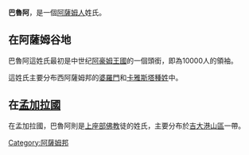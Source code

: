 '''巴魯阿'''，是一個[[阿薩姆人|阿薩姆人]]姓氏。

== 在阿薩姆谷地 ==
巴魯阿這姓氏最初是中世纪[[阿豪姆王國|阿豪姆王國]]的一個頭銜，即為10000人的領袖。

這姓氏主要分布西阿薩姆邦的[[婆羅門|婆羅門]]和[[卡雅斯塔|卡雅斯塔]][[種姓|種姓]]中。

==在[[孟加拉國|孟加拉國]]==
在孟加拉國，巴魯阿則是[[上座部佛教|上座部佛教]]徒的姓氏，主要分布於[[吉大港山區|吉大港山區]]一帶。

[[Category:阿薩姆邦|Category:阿薩姆邦]]